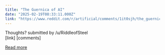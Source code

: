 ```yaml
---
title: "The Guernica of AI"
date: "2025-02-19T08:33:11.000Z"
link: "https://www.reddit.com/r/artificial/comments/1it0sjh/the_guernica_of_ai/"
---
```


Thoughts?
    submitted by    /u/RiddleofSteel  
 [link]   [comments]

[Read more](https://www.reddit.com/r/artificial/comments/1it0sjh/the_guernica_of_ai/)
